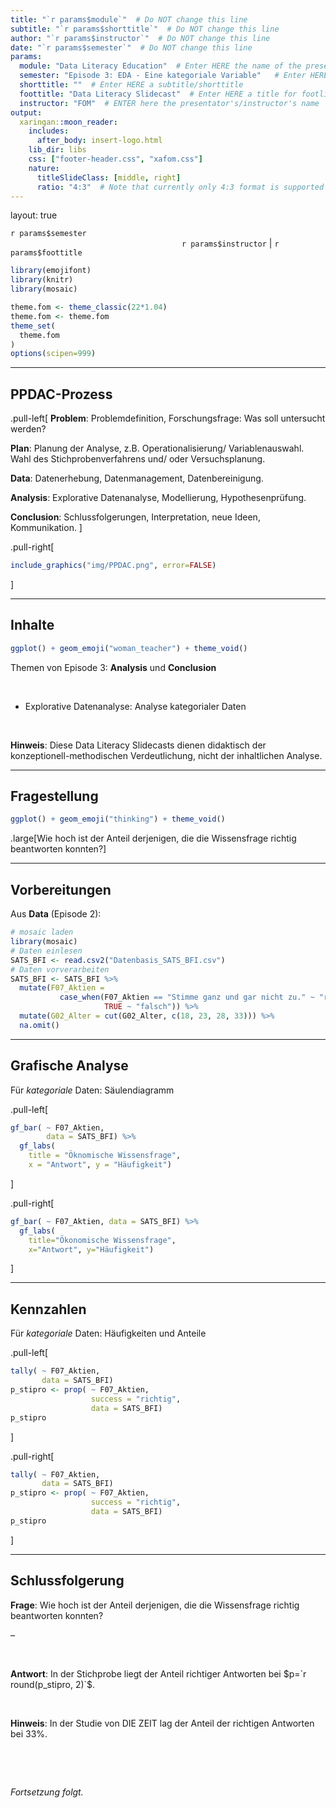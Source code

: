 ```yaml
---
title: "`r params$module`"  # Do NOT change this line
subtitle: "`r params$shorttitle`"  # Do NOT change this line
author: "`r params$instructor`"  # Do NOT change this line
date: "`r params$semester`"  # Do NOT change this line
params:
  module: "Data Literacy Education"  # Enter HERE the name of the presentation/course/module
  semester: "Episode 3: EDA - Eine kategoriale Variable"   # Enter HERE the date/semester/term
  shorttitle: ""  # Enter HERE a subtitle/shorttitle
  foottitle: "Data Literacy Slidecast"  # Enter HERE a title for footline
  instructor: "FOM"  # ENTER here the presentator's/instructor's name
output:
  xaringan::moon_reader:
    includes:
      after_body: insert-logo.html
    lib_dir: libs
    css: ["footer-header.css", "xafom.css"]
    nature:
      titleSlideClass: [middle, right]
      ratio: "4:3"  # Note that currently only 4:3 format is supported
---
```



layout: true
  
<div class="my-header"></div>

<!-- the following lines define the header and the footer line: -->
<div class="my-footer"><span>`r params$semester`    
&emsp;&emsp;&emsp;&emsp;&emsp;&emsp;
&emsp;&emsp;&emsp;&emsp;&emsp;&emsp;&emsp;&emsp;&emsp;&emsp;&emsp;&emsp;&emsp;
`r params$instructor` | `r params$foottitle` </span></div> 

<div class="footer-line"></div>



```r
library(emojifont)
library(knitr)
library(mosaic)

theme.fom <- theme_classic(22*1.04)
theme.fom <- theme.fom
theme_set(
  theme.fom  
)
options(scipen=999)
```

---

## PPDAC-Prozess


.pull-left[
**Problem**: Problemdefinition, Forschungsfrage: Was soll untersucht werden?

**Plan**: Planung der Analyse, z.B. Operationalisierung/ Variablenauswahl. Wahl des Stichprobenverfahrens und/ oder Versuchsplanung.

**Data**: Datenerhebung, Datenmanagement, Datenbereinigung.

**Analysis**: Explorative Datenanalyse, Modellierung, Hypothesenprüfung. 

**Conclusion**: Schlussfolgerungen, Interpretation, neue Ideen, Kommunikation.
]

.pull-right[
```r
include_graphics("img/PPDAC.png", error=FALSE)
```
]

---

## Inhalte

```r
ggplot() + geom_emoji("woman_teacher") + theme_void()
```


Themen von Episode 3: **Analysis** und **Conclusion**

<br>


- Explorative Datenanalyse: Analyse kategorialer Daten


<br>

**Hinweis**: Diese Data Literacy Slidecasts dienen didaktisch der konzeptionell-methodischen Verdeutlichung, nicht der inhaltlichen Analyse.


---

## Fragestellung

```r
ggplot() + geom_emoji("thinking") + theme_void()
```

.large[Wie hoch ist der Anteil derjenigen, die die Wissensfrage richtig beantworten konnten?]


---

## Vorbereitungen

Aus **Data** (Episode 2):

```r
# mosaic laden
library(mosaic)
# Daten einlesen
SATS_BFI <- read.csv2("Datenbasis_SATS_BFI.csv")
# Daten vorverarbeiten
SATS_BFI <- SATS_BFI %>%
  mutate(F07_Aktien = 
           case_when(F07_Aktien == "Stimme ganz und gar nicht zu." ~ "richtig",
                     TRUE ~ "falsch")) %>%
  mutate(G02_Alter = cut(G02_Alter, c(18, 23, 28, 33))) %>%
  na.omit() 
```

---

## Grafische Analyse

Für *kategoriale* Daten: Säulendiagramm

.pull-left[
```r
gf_bar( ~ F07_Aktien, 
        data = SATS_BFI) %>%
  gf_labs(
    title = "Öknomische Wissensfrage",
    x = "Antwort", y = "Häufigkeit")
```
]

.pull-right[
```r
gf_bar( ~ F07_Aktien, data = SATS_BFI) %>%
  gf_labs(
    title="Ökonomische Wissensfrage",
    x="Antwort", y="Häufigkeit")
```
]

---

## Kennzahlen

Für *kategoriale* Daten: Häufigkeiten und Anteile

.pull-left[
```r
tally( ~ F07_Aktien, 
       data = SATS_BFI)
p_stipro <- prop( ~ F07_Aktien, 
                  success = "richtig", 
                  data = SATS_BFI)
p_stipro
```
]

.pull-right[
```r
tally( ~ F07_Aktien, 
       data = SATS_BFI)
p_stipro <- prop( ~ F07_Aktien, 
                  success = "richtig", 
                  data = SATS_BFI)
p_stipro
```
]

---

## Schlussfolgerung

**Frage**: Wie hoch ist der Anteil derjenigen, die die Wissensfrage richtig beantworten konnten?

--

<br>

**Antwort**: In der Stichprobe liegt der Anteil richtiger Antworten bei $p=`r round(p_stipro, 2)`$.

<br>

**Hinweis**:  In der Studie von DIE ZEIT lag der Anteil der richtigen Antworten bei $33\%$.

<br>

<br>

*Fortsetzung folgt.*

